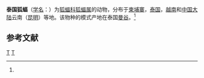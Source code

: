 {{Speciesbox 
| taxon = Pteropus lylei
| image = Lyles flyvende hund Pteropus lylei.jpg
| status = VU | status_system = iucn3.1
| status_ref = <ref name=iucn>{{IUCN2008|assessors=Bumrungsri, S., Suyanto, A. & Francis, C.|year=2008|id=18734|title=Pteropus lylei|downloaded=2009-04-04}}</ref>
| authority = (K. Andersen, 1908)<ref name='id146'>{{cite web| url =http://www.bioinfo.cn/db05/BjdwSpecies.php?action=view&id=146| title =泰国狐蝠| work =《中国动物物种编目数据库》| publisher =中国科学院微生物研究所| author =中国科学院动物研究所| accessdate =2009-03-27| deadurl =yes| archiveurl =https://web.archive.org/web/20160305015419/http://www.bioinfo.cn/db05/BjdwSpecies.php?action=view&id=146| archivedate =2016-03-05}}</ref>
}}

'''泰国狐蝠'''（[[学名|学名]]：{{lang|la|''Pteropus lylei''}}）为[[狐蝠科|狐蝠科]][[狐蝠属|狐蝠属]]的动物，分布于[[柬埔寨|柬埔寨]]，[[泰国|泰国]]，[[越南|越南]]和[[中国大陆|中国大陆]]云南（[[昆明|昆明]]）等地。该物种的模式产地在泰国[[曼谷|曼谷]]。<ref name='id146'/>

== 参考文献 ==
{{reflist}}
{{Taxonbar|from=Q635120}}

[[Category:狐蝠属|T]]
[[Category:1908年描述的动物|T]]